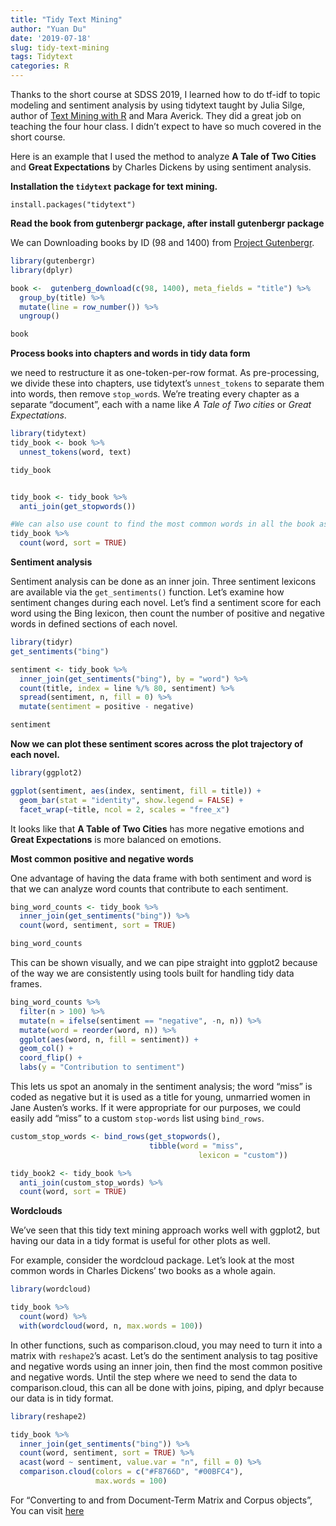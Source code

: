 ```yaml
---
title: "Tidy Text Mining"
author: "Yuan Du"
date: '2019-07-18'
slug: tidy-text-mining
tags: Tidytext
categories: R
---
```

Thanks to the short course at SDSS 2019, I learned how to do tf-idf to topic modeling and sentiment analysis by using tidytext taught by Julia Silge, author of [Text Mining with R](https://www.tidytextmining.com/) and Mara Averick. They did a great job on teaching the four hour class. I didn't expect to have so much covered in the short course. 

Here is an example that I used the method to analyze **A Tale of Two Cities** and **Great Expectations** by Charles Dickens by using sentiment analysis.

**Installation the `tidytext` package for text mining.**

`install.packages("tidytext")`

**Read the book from gutenbergr package, after install gutenbergr package**

We can Downloading books by ID (98 and 1400) from [Project Gutenbergr](http://www.gutenberg.org/).

```r

library(gutenbergr)
library(dplyr)

book <-  gutenberg_download(c(98, 1400), meta_fields = "title") %>%
  group_by(title) %>%
  mutate(line = row_number()) %>%
  ungroup()

book

```
**Process books into chapters and words in tidy data form**

we need to restructure it as one-token-per-row format. As pre-processing, we divide these into chapters, use tidytext’s `unnest_tokens` to separate them into words, then remove `stop_word`s. We’re treating every chapter as a separate “document”, each with a name like *A Tale of Two cities* or *Great Expectations*.
```r
library(tidytext)
tidy_book <- book %>%
  unnest_tokens(word, text)

tidy_book


tidy_book <- tidy_book %>%
  anti_join(get_stopwords())

#We can also use count to find the most common words in all the book as a whole
tidy_book %>%
  count(word, sort = TRUE)
```

**Sentiment analysis**

Sentiment analysis can be done as an inner join. Three sentiment lexicons are available via the `get_sentiments()` function. Let's examine how sentiment changes during each novel. Let's find a sentiment score for each word using the Bing lexicon, then count the number of positive and negative words in defined sections of each novel.

```r
library(tidyr)
get_sentiments("bing")

sentiment <- tidy_book %>%
  inner_join(get_sentiments("bing"), by = "word") %>% 
  count(title, index = line %/% 80, sentiment) %>% 
  spread(sentiment, n, fill = 0) %>% 
  mutate(sentiment = positive - negative)

sentiment
```

**Now we can plot these sentiment scores across the plot trajectory of each novel.**
```r
library(ggplot2)

ggplot(sentiment, aes(index, sentiment, fill = title)) +
  geom_bar(stat = "identity", show.legend = FALSE) +
  facet_wrap(~title, ncol = 2, scales = "free_x")
```

It looks like that **A Table of Two Cities** has more negative emotions and **Great Expectations** is more balanced on emotions.

**Most common positive and negative words**

One advantage of having the data frame with both sentiment and word is that we can analyze word counts that contribute to each sentiment.

```r
bing_word_counts <- tidy_book %>%
  inner_join(get_sentiments("bing")) %>%
  count(word, sentiment, sort = TRUE)

bing_word_counts
```

This can be shown visually, and we can pipe straight into ggplot2 because of the way we are consistently using tools built for handling tidy data frames.
```r
bing_word_counts %>%
  filter(n > 100) %>%
  mutate(n = ifelse(sentiment == "negative", -n, n)) %>%
  mutate(word = reorder(word, n)) %>%
  ggplot(aes(word, n, fill = sentiment)) +
  geom_col() +
  coord_flip() +
  labs(y = "Contribution to sentiment")
```
This lets us spot an anomaly in the sentiment analysis; the word “miss” is coded as negative but it is used as a title for young, unmarried women in Jane Austen’s works. If it were appropriate for our purposes, we could easily add “miss” to a custom `stop-words` list using `bind_rows`.

```r
custom_stop_words <- bind_rows(get_stopwords(),
                               tibble(word = "miss",
                                          lexicon = "custom"))

tidy_book2 <- tidy_book %>%
  anti_join(custom_stop_words) %>%
  count(word, sort = TRUE)

```
**Wordclouds**

We’ve seen that this tidy text mining approach works well with ggplot2, but having our data in a tidy format is useful for other plots as well.

For example, consider the wordcloud package. Let’s look at the most common words in Charles Dickens’ two books as a whole again.

```r
library(wordcloud)

tidy_book %>%
  count(word) %>%
  with(wordcloud(word, n, max.words = 100))
```

In other functions, such as comparison.cloud, you may need to turn it into a matrix with `reshape2`’s acast. Let’s do the sentiment analysis to tag positive and negative words using an inner join, then find the most common positive and negative words. Until the step where we need to send the data to comparison.cloud, this can all be done with joins, piping, and dplyr because our data is in tidy format.
```r
library(reshape2)

tidy_book %>%
  inner_join(get_sentiments("bing")) %>%
  count(word, sentiment, sort = TRUE) %>%
  acast(word ~ sentiment, value.var = "n", fill = 0) %>%
  comparison.cloud(colors = c("#F8766D", "#00BFC4"),
                   max.words = 100)
```
For "Converting to and from Document-Term Matrix and Corpus objects", You can visit [here](https://cran.r-project.org/web/packages/tidytext/vignettes/tidying_casting.html)